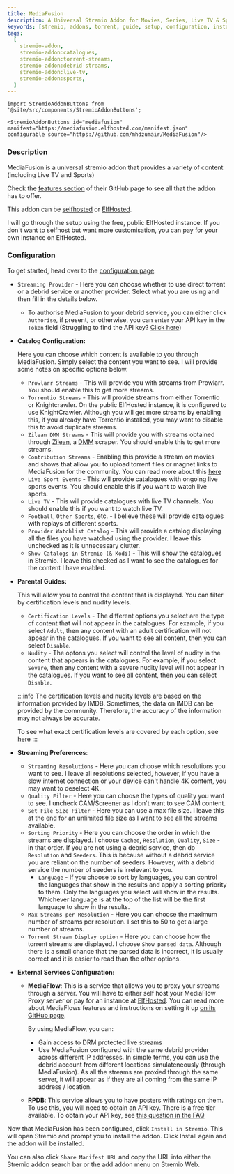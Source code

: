 ```yaml
---
title: MediaFusion
description: A Universal Stremio Addon for Movies, Series, Live TV & Sports Events
keywords: [stremio, addons, torrent, guide, setup, configuration, install, link]
tags:
  [
    stremio-addon,
    stremio-addon:catalogues,
    stremio-addon:torrent-streams,
    stremio-addon:debrid-streams,
    stremio-addon:live-tv,
    stremio-addon:sports,
  ]
---
```


```mdx-code-block
import StremioAddonButtons from '@site/src/components/StremioAddonButtons';

<StremioAddonButtons id="mediafusion" manifest="https://mediafusion.elfhosted.com/manifest.json" configurable source="https://github.com/mhdzumair/MediaFusion"/>
```

<h3>Description</h3>

MediaFusion is a universal stremio addon that provides a variety of content (including Live TV and Sports)

Check the [features section](https://github.com/mhdzumair/MediaFusion?tab=readme-ov-file#-features) of their GitHub page to see all that the addon has to offer.

This addon can be [selfhosted](https://github.com/mhdzumair/MediaFusion?tab=readme-ov-file#-local-add-on-deployment) or [ElfHosted](https://elfhosted.com/app/mediafusion/).

I will go through the setup using the free, public ElfHosted instance. If you don't want to selfhost but want more customisation, you can pay for your own instance on ElfHosted.

<h3>Configuration</h3>

To get started, head over to the [configuration page](https://mediafusion.elfhosted.com/configure):

- `Streaming Provider` - Here you can choose whether to use direct torrent or a debrid service or another provider. Select what you are using and then fill in the details below.

  - To authorise MediaFusion to your debrid service, you can either click `Authorise`, if present, or otherwise, you can enter your API key in the `Token` field (Struggling to find the API key? [Click here](/stremio/faq#where-can-i-find-my-debrid-api-key))

- **Catalog Configuration:**

  Here you can choose which content is available to you through MediaFusion. Simply select the content you want to see. I will provide some notes on specific options below.

  - `Prowlarr Streams` - This will provide you with streams from Prowlarr. You should enable this to get more streams.
  - `Torrentio Streams` - This will provide streams from either Torrentio or Knightcrawler. On the public ElfHosted instance, it is configured to use KnightCrawler.
    Although you will get more streams by enabling this, if you already have Torrentio installed, you may want to disable this to avoid duplicate streams.
  - `Zilean DMM Streams` - This will provide you with streams obtained through [Zilean](https://github.com/iPromKnight/zilean), a [DMM](/stremio/extras/debrid-media-manager) scraper. You should enable this to get more streams.
  - `Contribution Streams` - Enabling this provide a stream on movies and shows that allow you to upload torrent files or magnet links to MediaFusion for the community.
    You can read more about this [here](https://www.reddit.com/r/StremioAddons/comments/1cwaqh8/comment/l4w1bw1/)
  - `Live Sport Events` - This will provide catalogues with ongoing live sports events. You should enable this if you want to watch live sports.
  - `Live TV` - This will provide catalogues with live TV channels. You should enable this if you want to watch live TV.
  - `Football`, `Other Sports`, etc. - I believe these will provide catalogues with replays of different sports.
  - `Provider Watchlist Catalog` - This will provide a catalog displaying all the files you have watched using the provider. I leave this unchecked as it is unnecessary clutter.
  - `Show Catalogs in Stremio (& Kodi)` - This will show the catalogues in Stremio. I leave this checked as I want to see the catalogues for the content I have enabled.

- **Parental Guides:**

  This will allow you to control the content that is displayed. You can filter by certification levels and nudity levels.

  - `Certification Levels` - The different options you select are the type of content that will not appear in the catalogues. For example, if you select `Adult`, then any content with an adult certification will not appear in the catalogues.
    If you want to see all content, then you can select `Disable`.
  - `Nudity` - The optons you select will control the level of nudity in the content that appears in the catalogues. For example, if you select `Severe`, then any content with a severe nudity level will not appear in the catalogues.
    If you want to see all content, then you can select `Disable`.

  :::info
  The certification levels and nudity levels are based on the information provided by IMDB.
  Sometimes, the data on IMDB can be provided by the community.
  Therefore, the accuracy of the information may not always be accurate.

  To see what exact certification levels are covered by each option, see [here](https://github.com/mhdzumair/MediaFusion/blob/876cfd81760f34c9c1cbb48f5814299b1ef2d7de/utils/const.py#L188)
  :::

- **Streaming Preferences**:

  - `Streaming Resolutions` - Here you can choose which resolutions you want to see. I leave all resolutions selected, however, if you have a slow internet connection or your device can't handle 4K content, you may want to deselect 4K.
  - `Quality Filter` - Here you can choose the types of quality you want to see. I uncheck CAM/Screener as I don't want to see CAM content.
  - `Set File Size Filter` - Here you can use a max file size. I leave this at the end for an unlimited file size as I want to see all the streams available.
  - `Sorting Priority` - Here you can choose the order in which the streams are displayed. I choose `Cached`, `Resolution`, `Quality`, `Size` - in that order. If you are not using a debrid service, then do `Resolution` and `Seeders`. This is because without a debrid service you are reliant on the number of seeders. However, with a debrid service the number of seeders is irrelevant to you.
    - `Language` - If you choose to sort by languages, you can control the languages that show in the results and apply a sorting priority to them.
      Only the languages you select will show in the results. Whichever language is at the top of the list will be the first language to show in the results.
  - `Max Streams per Resolution` - Here you can choose the maximum number of streams per resolution. I set this to 50 to get a large number of streams.
  - `Torrent Stream Display option` - Here you can choose how the torrent streams are displayed. I choose `Show parsed data`. Although there is a small chance that the parsed data is incorrect, it is usually correct and it is easier to read than the other options.

- **External Services Configuration:**

  - **MediaFlow**: This is a service that allows you to proxy your streams through a server. You will have to either self host your MediaFlow Proxy server or pay for an instance at [ElfHosted](https://elfhosted.com/app/mediaflow-proxy/).
    You can read more about MediaFlows features and instructions on setting it up [on its GitHub page](https://github.com/mhdzumair/mediaflow-proxy?tab=readme-ov-file#mediaflow-proxy).

    By using MediaFlow, you can:

    - Gain access to DRM protected live streams
    - Use MediaFusion configured with the same debrid provider across different IP addresses. In simple terms, you can use the debrid account from different locations simulateneously (through MediaFusion). As all the streams are proxied through the same server, it will appear as if they are all coming from the same IP address / location.

  - **RPDB**: This service allows you to have posters with ratings on them. To use this, you will need to obtain an API key. There is a free tier available. To obtain your API key, see [this question in the FAQ](/stremio/faq#how-do-i-obtain-a-rpdb-api-key)

Now that MediaFusion has been configured, click `Install in Stremio`. This will open Stremio and prompt you to install the addon. Click Install again and the addon will be installed.

You can also click `Share Manifest URL` and copy the URL into either the Stremio addon search bar or the add addon menu on Stremio Web.
